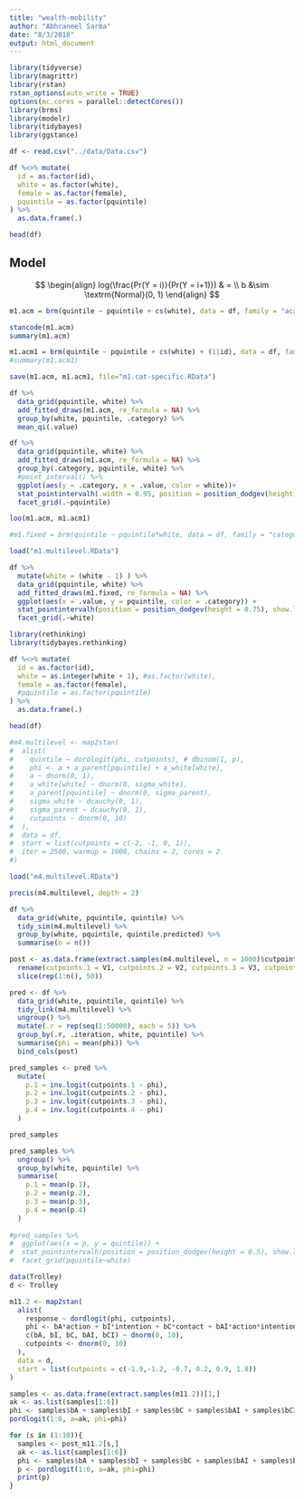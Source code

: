 ```yaml
---
title: "wealth-mobility"
author: "Abhraneel Sarma"
date: "8/3/2018"
output: html_document
---
```


```r
library(tidyverse)
library(magrittr)
library(rstan)
rstan_options(auto_write = TRUE)
options(mc.cores = parallel::detectCores())
library(brms)
library(modelr)
library(tidybayes)
library(ggstance)
```

```r
df <- read.csv("../data/Data.csv")

df %<>% mutate(
  id = as.factor(id),
  white = as.factor(white),
  female = as.factor(female),
  pquintile = as.factor(pquintile)
) %>%
  as.data.frame(.)

head(df)
```

## Model

$$
\begin{align}
log(\frac{Pr(Y = i)}{Pr(Y = i+1)}) & =  \\
b &\sim \textrm{Normal}(0, 1)
\end{align}
$$



```r
m1.acm = brm(quintile ~ pquintile + cs(white), data = df, family = "acat", prior=prior(normal(0, 1), class=b), iter = 2500, chains = 2)

stancode(m1.acm)
summary(m1.acm)
```

```r
m1.acm1 = brm(quintile ~ pquintile + cs(white) + (1|id), data = df, family = "acat", prior=prior(normal(0, 1), class=b), iter = 2500, chains = 2)
#summary(m1.acm1)
```


```r
save(m1.acm, m1.acm1, file="m1.cat-specific.RData")

df %>%
  data_grid(pquintile, white) %>%
  add_fitted_draws(m1.acm, re_formula = NA) %>%
  group_by(white, pquintile, .category) %>%
  mean_qi(.value)
```


```r
df %>%
  data_grid(pquintile, white) %>%
  add_fitted_draws(m1.acm, re_formula = NA) %>%
  group_by(.category, pquintile, white) %>%
  #point_interval() %>%
  ggplot(aes(y = .category, x = .value, color = white))+
  stat_pointintervalh(.width = 0.95, position = position_dodgev(height = 0.5), show.legend = TRUE) +
  facet_grid(.~pquintile)
```


```r
loo(m1.acm, m1.acm1)
```

```r
#m1.fixed = brm(quintile ~ pquintile*white, data = df, family = "categorical", prior=prior(normal(0, 1), class=b), iter = 2500, chains = 2)

load("m1.multilevel.RData")
```

```r
df %>%
  mutate(white = (white - 1) ) %>%
  data_grid(pquintile, white) %>%
  add_fitted_draws(m1.fixed, re_formula = NA) %>%
  ggplot(aes(x = .value, y = pquintile, color = .category)) +
  stat_pointintervalh(position = position_dodgev(height = 0.75), show.legend = TRUE) +
  facet_grid(.~white)
```


```r
library(rethinking)
library(tidybayes.rethinking)
```

```r
df %<>% mutate(
  id = as.factor(id),
  white = as.integer(white + 1), #as.factor(white),
  female = as.factor(female),
  #pquintile = as.factor(pquintile)
) %>%
  as.data.frame(.)

head(df)
```

```r
#m4.multilevel <- map2stan(
#  alist(
#    quintile ~ dordlogit(phi, cutpoints), # dbinom(1, p),
#    phi <- a + a_parent[pquintile] + a_white[white],
#    a ~ dnorm(0, 1),
#    a_white[white] ~ dnorm(0, sigma_white),
#    a_parent[pquintile] ~ dnorm(0, sigma_parent),
#    sigma_white ~ dcauchy(0, 1),
#    sigma_parent ~ dcauchy(0, 1),
#    cutpoints ~ dnorm(0, 10)
#  ), 
#  data = df,
#  start = list(cutpoints = c(-2, -1, 0, 1)),
#  iter = 2500, warmup = 1000, chains = 2, cores = 2
#)

load("m4.multilevel.RData")

precis(m4.multilevel, depth = 2)
```

```r
df %>%
  data_grid(white, pquintile, quintile) %>%
  tidy_sim(m4.multilevel) %>%
  group_by(white, pquintile, quintile.predicted) %>%
  summarise(n = n())
```


```r
post <- as.data.frame(extract.samples(m4.multilevel, n = 1000)$cutpoints) %>%
  rename(cutpoints.1 = V1, cutpoints.2 = V2, cutpoints.3 = V3, cutpoints.4 = V4) %>% 
  slice(rep(1:n(), 50))

pred <- df %>%
  data_grid(white, pquintile, quintile) %>%
  tidy_link(m4.multilevel) %>%
  ungroup() %>%
  mutate(.r = rep(seq(1:50000), each = 5)) %>%
  group_by(.r, .iteration, white, pquintile) %>%
  summarise(phi = mean(phi)) %>%
  bind_cols(post)

pred_samples <- pred %>%
  mutate(
    p.1 = inv.logit(cutpoints.1 - phi),
    p.2 = inv.logit(cutpoints.2 - phi),
    p.3 = inv.logit(cutpoints.3 - phi),
    p.4 = inv.logit(cutpoints.4 - phi)
  )

pred_samples

pred_samples %>%
  ungroup() %>%
  group_by(white, pquintile) %>%
  summarise(
    p.1 = mean(p.1),
    p.2 = mean(p.2),
    p.3 = mean(p.3),
    p.4 = mean(p.4)
  )
  
#pred_samples %>%
#  ggplot(aes(x = p, y = quintile)) +
#  stat_pointintervalh(position = position_dodgev(height = 0.5), show.legend = TRUE) +
#  facet_grid(pquintile~white)
```


```r
data(Trolley)
d <- Trolley

m11.2 <- map2stan(
  alist(
    response ~ dordlogit(phi, cutpoints),
    phi <- bA*action + bI*intention + bC*contact + bAI*action*intention + bCI*contact*intention,
    c(bA, bI, bC, bAI, bCI) ~ dnorm(0, 10),
    cutpoints <- dnorm(0, 10)
  ),
  data = d,
  start = list(cutpoints = c(-1.9,-1.2, -0.7, 0.2, 0.9, 1.8))
)

samples <- as.data.frame(extract.samples(m11.2))[1,]
ak <- as.list(samples[1:6])
phi <- samples$bA + samples$bI + samples$bC + samples$bAI + samples$bCI
pordlogit(1:6, a=ak, phi=phi)

for (s in (1:10)){
  samples <- post_m11.2[s,]
  ak <- as.list(samples[1:6])
  phi <- samples$bA + samples$bI + samples$bC + samples$bAI + samples$bCI
  p <- pordlogit(1:6, a=ak, phi=phi)
  print(p)
}
```





